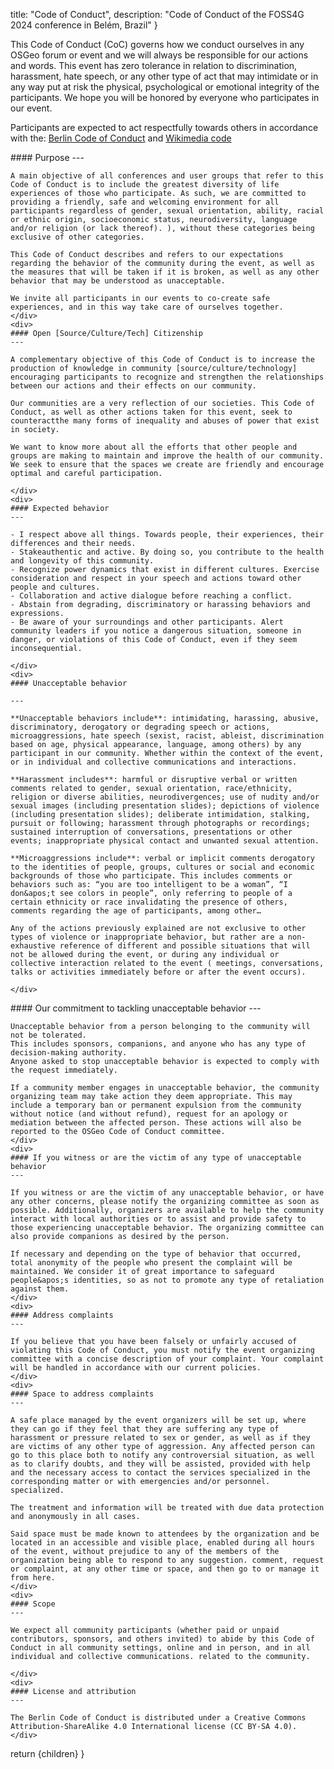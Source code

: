 
  title: "Code of Conduct",
  description: "Code of Conduct of the FOSS4G 2024 conference in Belém, Brazil"
}

<Heading label="Code of Conduct" color="red" bubble />

This Code of Conduct (CoC) governs how we conduct ourselves in any OSGeo forum or event and we will always be responsible for our actions and words. This event has zero tolerance in relation to discrimination, harassment, hate speech, or any other type of act that may intimidate or in any way put at risk the physical, psychological or emotional integrity of the participants. We hope you will be honored by everyone who participates in our event.

Participants are expected to act respectfully towards others in accordance with the: [Berlin Code of Conduct](https://berlincodeofconduct.org/) and [Wikimedia code](https://meta.wikimedia.org/wiki/Friendly_space_policies/pt-br)


<div className="grid grid-cols-1 sm:grid-cols-2 sm:space-x-4 mt-8">
  <div className="flex-row space-y-6">
    <div>
    #### Purpose
    ---

    A main objective of all conferences and user groups that refer to this Code of Conduct is to include the greatest diversity of life experiences of those who participate. As such, we are committed to providing a friendly, safe and welcoming environment for all participants regardless of gender, sexual orientation, ability, racial or ethnic origin, socioeconomic status, neurodiversity, language and/or religion (or lack thereof). ), without these categories being exclusive of other categories.

    This Code of Conduct describes and refers to our expectations regarding the behavior of the community during the event, as well as the measures that will be taken if it is broken, as well as any other behavior that may be understood as unacceptable.

    We invite all participants in our events to co-create safe experiences, and in this way take care of ourselves together.
    </div>
    <div>
    #### Open [Source/Culture/Tech] Citizenship
    ---

    A complementary objective of this Code of Conduct is to increase the production of knowledge in community [source/culture/technology] encouraging participants to recognize and strengthen the relationships between our actions and their effects on our community.

    Our communities are a very reflection of our societies. This Code of Conduct, as well as other actions taken for this event, seek to counteractthe many forms of inequality and abuses of power that exist in society.

    We want to know more about all the efforts that other people and groups are making to maintain and improve the health of our community. We seek to ensure that the spaces we create are friendly and encourage optimal and careful participation.

    </div>
    <div>
    #### Expected behavior
    ---

    - I respect above all things. Towards people, their experiences, their differences and their needs.
    - Stakeauthentic and active. By doing so, you contribute to the health and longevity of this community.
    - Recognize power dynamics that exist in different cultures. Exercise consideration and respect in your speech and actions toward other people and cultures.
    - Collaboration and active dialogue before reaching a conflict.
    - Abstain from degrading, discriminatory or harassing behaviors and expressions.
    - Be aware of your surroundings and other participants. Alert community leaders if you notice a dangerous situation, someone in danger, or violations of this Code of Conduct, even if they seem inconsequential.

    </div>
    <div>
    #### Unacceptable behavior

    ---

    **Unacceptable behaviors include**: intimidating, harassing, abusive, discriminatory, derogatory or degrading speech or actions, microaggressions, hate speech (sexist, racist, ableist, discrimination based on age, physical appearance, language, among others) by any participant in our community. Whether within the context of the event, or in individual and collective communications and interactions.

    **Harassment includes**: harmful or disruptive verbal or written comments related to gender, sexual orientation, race/ethnicity, religion or diverse abilities, neurodivergences; use of nudity and/or sexual images (including presentation slides); depictions of violence (including presentation slides); deliberate intimidation, stalking, pursuit or following; harassment through photographs or recordings; sustained interruption of conversations, presentations or other events; inappropriate physical contact and unwanted sexual attention.

    **Microaggressions include**: verbal or implicit comments derogatory to the identities of people, groups, cultures or social and economic backgrounds of those who participate. This includes comments or behaviors such as: “you are too intelligent to be a woman”, “I don&apos;t see colors in people”, only referring to people of a certain ethnicity or race invalidating the presence of others, comments regarding the age of participants, among other…

    Any of the actions previously explained are not exclusive to other types of violence or inappropriate behavior, but rather are a non-exhaustive reference of different and possible situations that will not be allowed during the event, or during any individual or collective interaction related to the event ( meetings, conversations, talks or activities immediately before or after the event occurs).

    </div>
  </div>
  <div className="flex-row space-y-6">
    <div>
    #### Our commitment to tackling unacceptable behavior
    ---

    Unacceptable behavior from a person belonging to the community will not be tolerated.
    This includes sponsors, companions, and anyone who has any type of decision-making authority.
    Anyone asked to stop unacceptable behavior is expected to comply with the request immediately.

    If a community member engages in unacceptable behavior, the community organizing team may take action they deem appropriate. This may include a temporary ban or permanent expulsion from the community without notice (and without refund), request for an apology or mediation between the affected person. These actions will also be reported to the OSGeo Code of Conduct committee.
    </div>
    <div>
    #### If you witness or are the victim of any type of unacceptable behavior
    ---

    If you witness or are the victim of any unacceptable behavior, or have any other concerns, please notify the organizing committee as soon as possible. Additionally, organizers are available to help the community interact with local authorities or to assist and provide safety to those experiencing unacceptable behavior. The organizing committee can also provide companions as desired by the person.

    If necessary and depending on the type of behavior that occurred, total anonymity of the people who present the complaint will be maintained. We consider it of great importance to safeguard people&apos;s identities, so as not to promote any type of retaliation against them.
    </div>
    <div>
    #### Address complaints
    ---

    If you believe that you have been falsely or unfairly accused of violating this Code of Conduct, you must notify the event organizing committee with a concise description of your complaint. Your complaint will be handled in accordance with our current policies.
    </div>
    <div>
    #### Space to address complaints
    ---

    A safe place managed by the event organizers will be set up, where they can go if they feel that they are suffering any type of harassment or pressure related to sex or gender, as well as if they are victims of any other type of aggression. Any affected person can go to this place both to notify any controversial situation, as well as to clarify doubts, and they will be assisted, provided with help and the necessary access to contact the services specialized in the corresponding matter or with emergencies and/or personnel. specialized.

    The treatment and information will be treated with due data protection and anonymously in all cases.

    Said space must be made known to attendees by the organization and be located in an accessible and visible place, enabled during all hours of the event, without prejudice to any of the members of the organization being able to respond to any suggestion. comment, request or complaint, at any other time or space, and then go to or manage it from here.
    </div>
    <div>
    #### Scope
    ---

    We expect all community participants (whether paid or unpaid contributors, sponsors, and others invited) to abide by this Code of Conduct in all community settings, online and in person, and in all individual and collective communications. related to the community.

    </div>
    <div>
    #### License and attribution
    ---

    The Berlin Code of Conduct is distributed under a Creative Commons Attribution-ShareAlike 4.0 International license (CC BY-SA 4.0).
    </div>
  </div>
</div>

  return <MdxLayout metadata={metadata}>{children}</MdxLayout>
}